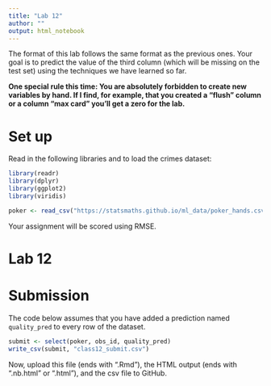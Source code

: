```yaml
---
title: "Lab 12"
author: ""
output: html_notebook
---
```


The format of this lab follows the same format as the previous
ones. Your goal is to predict the value of the third column
(which will be missing on the test set) using the techniques
we have learned so far.

**One special rule this time: You are absolutely forbidden to
create new variables by hand. If I find, for example, that you
created a "flush" column or a column "max card" you'll get a zero
for the lab.**

# Set up

Read in the following libraries and to load the crimes dataset:

```r
library(readr)
library(dplyr)
library(ggplot2)
library(viridis)

poker <- read_csv("https://statsmaths.github.io/ml_data/poker_hands.csv")
```

Your assignment will be scored using RMSE.

# Lab 12











# Submission

The code below assumes that you have added a prediction named
`quality_pred` to every row of the dataset.

```r
submit <- select(poker, obs_id, quality_pred)
write_csv(submit, "class12_submit.csv")
```

Now, upload this file (ends with ".Rmd"), the HTML output
(ends with ".nb.html" or ".html"), and the csv file to
GitHub.
